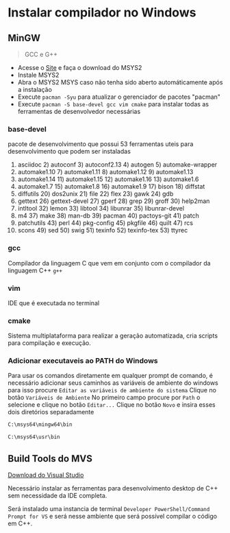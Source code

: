 # Instalar compilador no Windows

## MinGW
> GCC e G++

- Acesse o [Site](https://www.msys2.org/) e faça o download do MSYS2
- Instale MSYS2
- Abra o MSYS2 MSYS caso não tenha sido aberto automáticamente após a instalação
- Execute `pacman -Syu` para atualizar o gerenciador de pacotes "pacman"
- Execute `pacman -S base-devel gcc vim cmake` para instalar todas as ferramentas de desenvolvedor necessárias

### base-devel

pacote de desenvolvimento que possui 53 ferramentas uteis para desenvolvimento que podem ser instaladas

 1) asciidoc  2) autoconf  3) autoconf2.13  4) autogen  5) automake-wrapper
   6) automake1.10  7) automake1.11  8) automake1.12  9) automake1.13
   10) automake1.14  11) automake1.15  12) automake1.16  13) automake1.6
   14) automake1.7  15) automake1.8  16) automake1.9  17) bison  18) diffstat
   19) diffutils  20) dos2unix  21) file  22) flex  23) gawk  24) gdb
   25) gettext  26) gettext-devel  27) gperf  28) grep  29) groff  30) help2man
   31) intltool  32) lemon  33) libtool  34) libunrar  35) libunrar-devel
   36) m4  37) make  38) man-db  39) pacman  40) pactoys-git  41) patch
   42) patchutils  43) perl  44) pkg-config  45) pkgfile  46) quilt  47) rcs
   48) scons  49) sed  50) swig  51) texinfo  52) texinfo-tex  53) ttyrec

### gcc

Compilador da linguagem C que vem em conjunto com o compilador da linguagem C++ `g++`

### vim

IDE que é executada no terminal

### cmake

Sistema multiplataforma para realizar a geração automatizada, cria scripts para compilação e execução.

### Adicionar executaveis ao PATH do Windows
Para usar os comandos diretamente em qualquer prompt de comando, é necessário adicionar seus caminhos as variáveis de ambiente do windows para isso procure `Editar as variáveis de ambiente do sistema` 
Clique no botão `Variáveis de Ambiente`
No primeiro campo procure por `Path` o selecione e clique no botão `Editar...`
Clique no botão `Novo` e insira esses dois diretórios separadamente

```bash
C:\msys64\mingw64\bin
```
```bash
C:\msys64\usr\bin
```

## Build Tools do MVS

[Download do Visual Studio](https://visualstudio.microsoft.com/downloads/)

Necessário instalar as ferramentas para desenvolvimento desktop de C++
sem necessidade da IDE completa.

Será instalado uma instancia de terminal `Developer PowerShell/Command Prompt for VS` 
e será nesse ambiente que será possível compilar o código em C++.